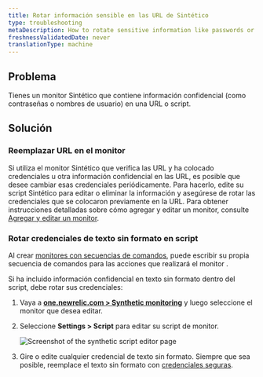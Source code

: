 ```yaml
---
title: Rotar información sensible en las URL de Sintético
type: troubleshooting
metaDescription: How to rotate sensitive information like passwords or usernames included in synthetic URLs.
freshnessValidatedDate: never
translationType: machine
---
```



## Problema

Tienes un monitor Sintético que contiene información confidencial (como contraseñas o nombres de usuario) en una URL o script.

## Solución

### Reemplazar URL en el monitor

Si utiliza el monitor Sintético que verifica las URL y ha colocado credenciales u otra información confidencial en las URL, es posible que desee cambiar esas credenciales periódicamente. Para hacerlo, edite su script Sintético para editar o eliminar la información y asegúrese de rotar las credenciales que se colocaron previamente en la URL. Para obtener instrucciones detalladas sobre cómo agregar y editar un monitor, consulte [Agregar y editar un monitor](/docs/synthetics/synthetic-monitoring/using-monitors/add-edit-monitors/).

### Rotar credenciales de texto sin formato en script

Al crear [monitores con secuencias de comandos](/docs/synthetics/synthetic-monitoring/scripting-monitors/introduction-scripted-browser-monitors/), puede escribir su propia secuencia de comandos para las acciones que realizará el monitor .

Si ha incluido información confidencial en texto sin formato dentro del script, debe rotar sus credenciales:

1. Vaya a <DoNotTranslate>**[one.newrelic.com > Synthetic monitoring](https://one.newrelic.com/synthetics-nerdlets)**</DoNotTranslate> y luego seleccione el monitor que desea editar.

2. Seleccione <DoNotTranslate>**Settings > Script**</DoNotTranslate> para editar su script de monitor.

   <img
     title="Screenshot of the synthetic script editor page"
     alt="Screenshot of the synthetic script editor page"
     src={syntheticScriptEditor}
   />

3. Gire o edite cualquier credencial de texto sin formato. Siempre que sea posible, reemplace el texto sin formato con [credenciales seguras](/docs/synthetics/synthetic-monitoring/using-monitors/store-secure-credentials-scripted-browsers-api-tests/).